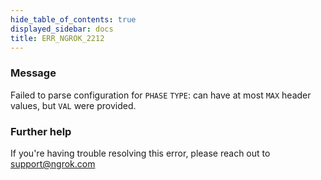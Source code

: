 ```yaml
---
hide_table_of_contents: true
displayed_sidebar: docs
title: ERR_NGROK_2212
---
```




### Message

Failed to parse configuration for `PHASE` `TYPE`: can have at most `MAX` header values, but `VAL` were provided.

<ErrorDetails error="err_ngrok_2212" />

### Further help

If you're having trouble resolving this error, please reach out to [support@ngrok.com](mailto:support@ngrok.com?subject=Help%20with%20ERR_NGROK_2212)
